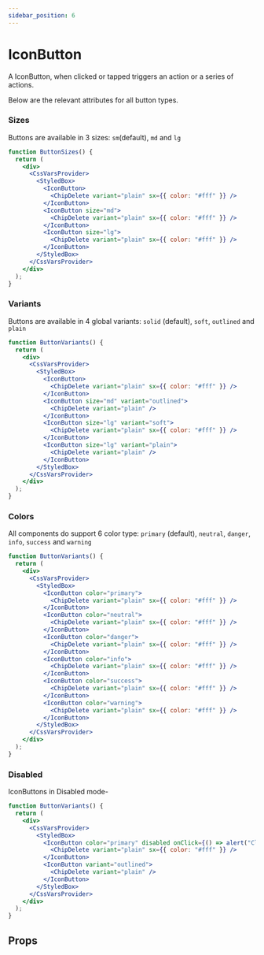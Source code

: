 ```yaml
---
sidebar_position: 6
---
```



# IconButton

A IconButton, when clicked or tapped triggers an action or a series of actions.

Below are the relevant attributes for all button types.

### Sizes

Buttons are available in 3 sizes: `sm`(default), `md` and `lg`

```jsx live
function ButtonSizes() {
  return (
    <div>
      <CssVarsProvider>
        <StyledBox>
          <IconButton>
            <ChipDelete variant="plain" sx={{ color: "#fff" }} />
          </IconButton>
          <IconButton size="md">
            <ChipDelete variant="plain" sx={{ color: "#fff" }} />
          </IconButton>
          <IconButton size="lg">
            <ChipDelete variant="plain" sx={{ color: "#fff" }} />
          </IconButton>
        </StyledBox>
      </CssVarsProvider>
    </div>
  );
}
```

### Variants

Buttons are available in 4 global variants: `solid` (default), `soft`, `outlined` and `plain`

```jsx live
function ButtonVariants() {
  return (
    <div>
      <CssVarsProvider>
        <StyledBox>
          <IconButton>
            <ChipDelete variant="plain" sx={{ color: "#fff" }} />
          </IconButton>
          <IconButton size="md" variant="outlined">
            <ChipDelete variant="plain" />
          </IconButton>
          <IconButton size="lg" variant="soft">
            <ChipDelete variant="plain" sx={{ color: "#fff" }} />
          </IconButton>
          <IconButton size="lg" variant="plain">
            <ChipDelete variant="plain" />
          </IconButton>
        </StyledBox>
      </CssVarsProvider>
    </div>
  );
}
```

### Colors

All components do support 6 color type: `primary` (default), `neutral`, `danger`, `info`, `success` and `warning`

```jsx live
function ButtonVariants() {
  return (
    <div>
      <CssVarsProvider>
        <StyledBox>
          <IconButton color="primary">
            <ChipDelete variant="plain" sx={{ color: "#fff" }} />
          </IconButton>
          <IconButton color="neutral">
            <ChipDelete variant="plain" sx={{ color: "#fff" }} />
          </IconButton>
          <IconButton color="danger">
            <ChipDelete variant="plain" sx={{ color: "#fff" }} />
          </IconButton>
          <IconButton color="info">
            <ChipDelete variant="plain" sx={{ color: "#fff" }} />
          </IconButton>
          <IconButton color="success">
            <ChipDelete variant="plain" sx={{ color: "#fff" }} />
          </IconButton>
          <IconButton color="warning">
            <ChipDelete variant="plain" sx={{ color: "#fff" }} />
          </IconButton>
        </StyledBox>
      </CssVarsProvider>
    </div>
  );
}
```

### Disabled

IconButtons in Disabled mode-

```jsx live
function ButtonVariants() {
  return (
    <div>
      <CssVarsProvider>
        <StyledBox>
          <IconButton color="primary" disabled onClick={() => alert("Clicked")}>
            <ChipDelete variant="plain" sx={{ color: "#fff" }} />
          </IconButton>
          <IconButton variant="outlined">
            <ChipDelete variant="plain" />
          </IconButton>
        </StyledBox>
      </CssVarsProvider>
    </div>
  );
}
```

## Props

<PropsTable name="IconButton" />
